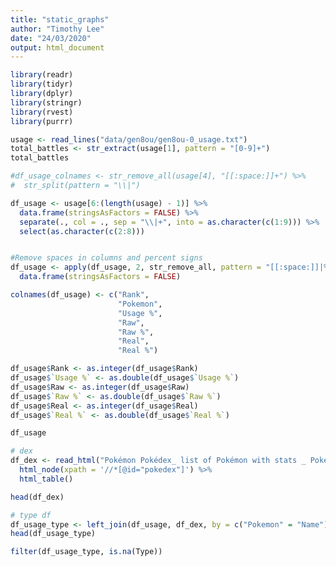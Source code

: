 ```yaml
---
title: "static_graphs"
author: "Timothy Lee"
date: "24/03/2020"
output: html_document
---
```


```r
library(readr)
library(tidyr)
library(dplyr)
library(stringr)
library(rvest)
library(purrr)
```

```r
usage <- read_lines("data/gen8ou/gen8ou-0_usage.txt")
total_battles <- str_extract(usage[1], pattern = "[0-9]+")
total_battles
```

```r
#df_usage_colnames <- str_remove_all(usage[4], "[[:space:]]+") %>%
#  str_split(pattern = "\\|")

df_usage <- usage[6:(length(usage) - 1)] %>%
  data.frame(stringsAsFactors = FALSE) %>%
  separate(., col = ., sep = "\\|+", into = as.character(c(1:9))) %>%
  select(as.character(c(2:8)))


#Remove spaces in columns and percent signs
df_usage <- apply(df_usage, 2, str_remove_all, pattern = "[[:space:]]|%") %>%
  data.frame(stringsAsFactors = FALSE)

colnames(df_usage) <- c("Rank",
                        "Pokemon",
                        "Usage %",
                        "Raw",
                        "Raw %",
                        "Real",
                        "Real %")

df_usage$Rank <- as.integer(df_usage$Rank)
df_usage$`Usage %` <- as.double(df_usage$`Usage %`)
df_usage$Raw <- as.integer(df_usage$Raw)
df_usage$`Raw %` <- as.double(df_usage$`Raw %`)
df_usage$Real <- as.integer(df_usage$Real)
df_usage$`Real %` <- as.double(df_usage$`Real %`)

df_usage
```

```r
# dex
df_dex <- read_html("Pokémon Pokédex_ list of Pokémon with stats _ Pokémon Database.html") %>%
  html_node(xpath = '//*[@id="pokedex"]') %>%
  html_table()

head(df_dex)
```

```r
# type df
df_usage_type <- left_join(df_usage, df_dex, by = c("Pokemon" = "Name"))
head(df_usage_type)
```

```r
filter(df_usage_type, is.na(Type))
```

